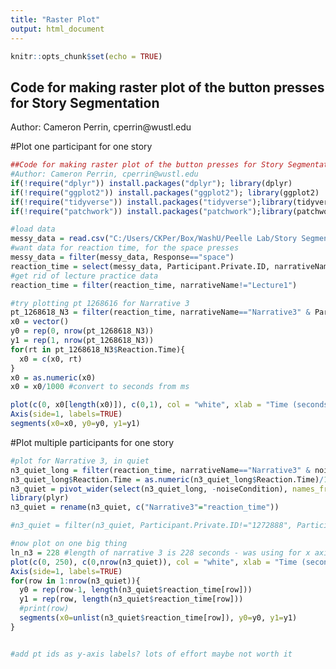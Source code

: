 ```yaml
---
title: "Raster Plot"
output: html_document
---
```


```r
knitr::opts_chunk$set(echo = TRUE)
```

## Code for making raster plot of the button presses for Story Segmentation
Author: Cameron Perrin, cperrin@wustl.edu


#Plot one participant for one story

```r
##Code for making raster plot of the button presses for Story Segmentation
#Author: Cameron Perrin, cperrin@wustl.edu
if(!require("dplyr")) install.packages("dplyr"); library(dplyr)
if(!require("ggplot2")) install.packages("ggplot2"); library(ggplot2)
if(!require("tidyverse")) install.packages("tidyverse");library(tidyverse)
if(!require("patchwork")) install.packages("patchwork");library(patchwork)

#load data
messy_data = read.csv("C:/Users/CKPer/Box/WashU/Peelle Lab/Story Segmentation/Online Sona data/gorilla data_long version/data_exp_15568-v3_task-j2vq.csv")
#want data for reaction time, for the space presses
messy_data = filter(messy_data, Response=="space")
reaction_time = select(messy_data, Participant.Private.ID, narrativeName, noiseCondition, Reaction.Time) #reaction time should be in ms, from the start of the story
#get rid of lecture practice data
reaction_time = filter(reaction_time, narrativeName!="Lecture1")

#try plotting pt 1268616 for Narrative 3
pt_1268618_N3 = filter(reaction_time, narrativeName=="Narrative3" & Participant.Private.ID=="1268616")
x0 = vector()
y0 = rep(0, nrow(pt_1268618_N3))
y1 = rep(1, nrow(pt_1268618_N3))
for(rt in pt_1268618_N3$Reaction.Time){
  x0 = c(x0, rt)
}
x0 = as.numeric(x0)
x0 = x0/1000 #convert to seconds from ms

plot(c(0, x0[length(x0)]), c(0,1), col = "white", xlab = "Time (seconds)", ylab = "", main = "Button Presses for pt 1268616, Narrative 3", axes=FALSE)
Axis(side=1, labels=TRUE)
segments(x0=x0, y0=y0, y1=y1)

```

#Plot multiple participants for one story

```r
#plot for Narrative 3, in quiet
n3_quiet_long = filter(reaction_time, narrativeName=="Narrative3" & noiseCondition=="quiet")
n3_quiet_long$Reaction.Time = as.numeric(n3_quiet_long$Reaction.Time)/1000
n3_quiet = pivot_wider(select(n3_quiet_long, -noiseCondition), names_from = narrativeName, values_from = Reaction.Time, values_fn = list(Reaction.Time = list))
library(plyr)
n3_quiet = rename(n3_quiet, c("Narrative3"="reaction_time"))

#n3_quiet = filter(n3_quiet, Participant.Private.ID!="1272888", Participant.Private.ID!="1301644", Participant.Private.ID!="1307287", Participant.Private.ID!="1310673", Participant.Private.ID!="1311497", Participant.Private.ID!="1273786", Participant.Private.ID!="1307732") #this removes all pt with only one response

#now plot on one big thing
ln_n3 = 228 #length of narrative 3 is 228 seconds - was using for x axis, but going to 250 looks better
plot(c(0, 250), c(0,nrow(n3_quiet)), col = "white", xlab = "Time (seconds)", ylab = "", main = "Button Presses for all pt for Narrative 3 in quiet", axes=FALSE)
Axis(side=1, labels=TRUE)
for(row in 1:nrow(n3_quiet)){
  y0 = rep(row-1, length(n3_quiet$reaction_time[row]))
  y1 = rep(row, length(n3_quiet$reaction_time[row]))
  #print(row)
  segments(x0=unlist(n3_quiet$reaction_time[row]), y0=y0, y1=y1) 
}


#add pt ids as y-axis labels? lots of effort maybe not worth it
```



